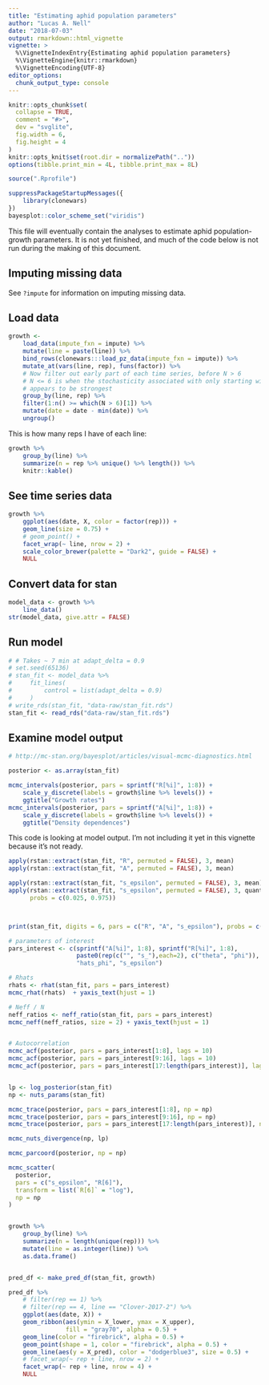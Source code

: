 ```yaml
---
title: "Estimating aphid population parameters"
author: "Lucas A. Nell"
date: "2018-07-03"
output: rmarkdown::html_vignette
vignette: >
  %\VignetteIndexEntry{Estimating aphid population parameters}
  %\VignetteEngine{knitr::rmarkdown}
  %\VignetteEncoding{UTF-8}
editor_options: 
  chunk_output_type: console
---
```


```r
knitr::opts_chunk$set(
  collapse = TRUE,
  comment = "#>",
  dev = "svglite", 
  fig.width = 6,
  fig.height = 4
)
knitr::opts_knit$set(root.dir = normalizePath(".."))
options(tibble.print_min = 4L, tibble.print_max = 8L)
```
```r
source(".Rprofile")
```

```r
suppressPackageStartupMessages({
    library(clonewars)
})
bayesplot::color_scheme_set("viridis")
```


This file will eventually contain the analyses to estimate aphid population-growth
parameters.
It is not yet finished, and much of the code below is not run during the making of
this document.


## Imputing missing data

See `?impute` for information on imputing missing data.


## Load data

```r
growth <- 
    load_data(impute_fxn = impute) %>%
    mutate(line = paste(line)) %>% 
    bind_rows(clonewars:::load_pz_data(impute_fxn = impute)) %>% 
    mutate_at(vars(line, rep), funs(factor)) %>% 
    # Now filter out early part of each time series, before N > 6
    # N <= 6 is when the stochasticity associated with only starting with 2 adults
    # appears to be strongest
    group_by(line, rep) %>% 
    filter(1:n() >= which(N > 6)[1]) %>%
    mutate(date = date - min(date)) %>%
    ungroup()
```

This is how many reps I have of each line:

```r
growth %>% 
    group_by(line) %>% 
    summarize(n = rep %>% unique() %>% length()) %>% 
    knitr::kable()
```




## See time series data

```r
growth %>% 
    ggplot(aes(date, X, color = factor(rep))) +
    geom_line(size = 0.75) +
    # geom_point() +
    facet_wrap(~ line, nrow = 2) +
    scale_color_brewer(palette = "Dark2", guide = FALSE) +
    NULL
```






## Convert data for stan

```r
model_data <- growth %>% 
    line_data()
str(model_data, give.attr = FALSE)
```


## Run model

```r
# # Takes ~ 7 min at adapt_delta = 0.9
# set.seed(65136)
# stan_fit <- model_data %>%
#     fit_lines(
#         control = list(adapt_delta = 0.9)
#     )
# write_rds(stan_fit, "data-raw/stan_fit.rds")
stan_fit <- read_rds("data-raw/stan_fit.rds")
```


## Examine model output


```r

# http://mc-stan.org/bayesplot/articles/visual-mcmc-diagnostics.html

posterior <- as.array(stan_fit)

mcmc_intervals(posterior, pars = sprintf("R[%i]", 1:8)) +
    scale_y_discrete(labels = growth$line %>% levels()) +
    ggtitle("Growth rates")
mcmc_intervals(posterior, pars = sprintf("A[%i]", 1:8)) +
    scale_y_discrete(labels = growth$line %>% levels()) +
    ggtitle("Density dependences")
```


This code is looking at model output. I'm not including it yet in this vignette because
it's not ready.


```r
apply(rstan::extract(stan_fit, "R", permuted = FALSE), 3, mean)
apply(rstan::extract(stan_fit, "A", permuted = FALSE), 3, mean)

apply(rstan::extract(stan_fit, "s_epsilon", permuted = FALSE), 3, mean)
apply(rstan::extract(stan_fit, "s_epsilon", permuted = FALSE), 3, quantile,
      probs = c(0.025, 0.975))



print(stan_fit, digits = 6, pars = c("R", "A", "s_epsilon"), probs = c())

# parameters of interest
pars_interest <- c(sprintf("A[%i]", 1:8), sprintf("R[%i]", 1:8),
                   paste0(rep(c("", "s_"),each=2), c("theta", "phi")),
                   "hats_phi", "s_epsilon")

# Rhats
rhats <- rhat(stan_fit, pars = pars_interest)
mcmc_rhat(rhats)  + yaxis_text(hjust = 1)

# Neff / N
neff_ratios <- neff_ratio(stan_fit, pars = pars_interest)
mcmc_neff(neff_ratios, size = 2) + yaxis_text(hjust = 1)


# Autocorrelation
mcmc_acf(posterior, pars = pars_interest[1:8], lags = 10)
mcmc_acf(posterior, pars = pars_interest[9:16], lags = 10)
mcmc_acf(posterior, pars = pars_interest[17:length(pars_interest)], lags = 10)


lp <- log_posterior(stan_fit)
np <- nuts_params(stan_fit)

mcmc_trace(posterior, pars = pars_interest[1:8], np = np)
mcmc_trace(posterior, pars = pars_interest[9:16], np = np)
mcmc_trace(posterior, pars = pars_interest[17:length(pars_interest)], np = np)

mcmc_nuts_divergence(np, lp)

mcmc_parcoord(posterior, np = np)

mcmc_scatter(
  posterior,
  pars = c("s_epsilon", "R[6]"),
  transform = list(`R[6]` = "log"),
  np = np
)


growth %>% 
    group_by(line) %>% 
    summarize(n = length(unique(rep))) %>% 
    mutate(line = as.integer(line)) %>% 
    as.data.frame()


pred_df <- make_pred_df(stan_fit, growth)

pred_df %>%
    # filter(rep == 1) %>% 
    # filter(rep == 4, line == "Clover-2017-2") %>%
    ggplot(aes(date, X)) +
    geom_ribbon(aes(ymin = X_lower, ymax = X_upper),
                fill = "gray70", alpha = 0.5) +
    geom_line(color = "firebrick", alpha = 0.5) +
    geom_point(shape = 1, color = "firebrick", alpha = 0.5) +
    geom_line(aes(y = X_pred), color = "dodgerblue3", size = 0.5) +
    # facet_wrap(~ rep + line, nrow = 2) +
    facet_wrap(~ rep + line, nrow = 4) +
    NULL



```



